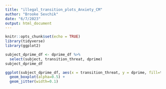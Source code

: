 ```yaml
---
title: "illegal_transition_plots_Anxiety_CM"
author: "Brooke Sevchik"
date: "6/7/2023"
output: html_document
---
```


```r
knitr::opts_chunk$set(echo = TRUE)
library(tidyverse)
library(ggplot2)
```


```r
subject_dprime_df <- dprime_df %>%
  select(subject, transition_threat, dprime)
subject_dprime_df
```

```r
ggplot(subject_dprime_df, aes(x = transition_threat, y = dprime, fill=transition_threat)) +
  geom_boxplot(alpha=0.5) +
  geom_jitter(width=0.1)
```






